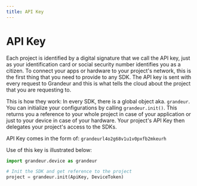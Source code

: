 ```yaml
---
title: API Key
---
```


# API Key

Each project is identified by a digital signature that we call the API key, just as your identification card or social security number identifies you as a citizen. To connect your apps or hardware to your project's network, this is the first thing that you need to provide to any SDK. The API key is sent with every request to Grandeur and this is what tells the cloud about the project that you are requesting to. 

This is how they work: In every SDK, there is a global object aka. `grandeur`. You can initialize your configurations by calling `grandeur.init()`. This returns you a reference to your whole project in case of your application or just to your device in case of your hardware. Your project's API Key then delegates your project's access to the SDKs.

API Key comes in the form of: `grandeurl4o2g68v1u1v0pxfb2mkeurh`

Use of this key is illustrated below:

```py
import grandeur.device as grandeur

# Init the SDK and get reference to the project
project = grandeur.init(ApiKey, DeviceToken)
```

